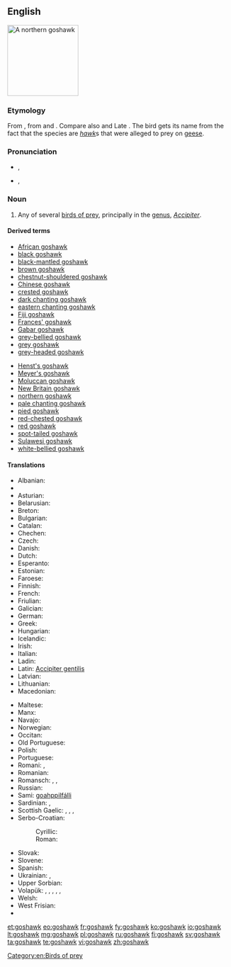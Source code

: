 ==English==
[[Image:Northern_Goshawk_ad_M2.jpg|thumb|right|160px|A northern goshawk]]
{{wikipedia}}

===Etymology===
From {{etyl|ang}} {{term|goshafoc|gōshafoc|goose hawk|lang=ang}}, from {{term|gos|gōs|goose|lang=ang}} and {{term|hafoc||hawk|lang=ang}}. Compare also {{etyl|non}} {{term|lang=non|gáshaukr}} and Late {{etyl|enm}} {{term|gosling|lang=enm}}. The bird gets its name from the fact that the species are ''[[hawk]]''s that were alleged to prey on [[geese]].

===Pronunciation===
* {{a|UK}} {{IPA|/ˈɡɒs.hɔːk/}}, {{X-SAMPA|/"gQs.hO:k/}}
* {{a|CA}} {{IPA|/ˈɡɑs.hɑk/}}, {{X-SAMPA|/"gAs.hAk/}}

===Noun===
{{en-noun}}

# Any of several [[bird of prey|birds of prey]], principally in the [[genus]], ''[[Accipiter]]''.

====Derived terms====
{{rel-top|terms derived from ''goshawk''}}
* [[African goshawk]]
* [[black goshawk]]
* [[black-mantled goshawk]]
* [[brown goshawk]]
* [[chestnut-shouldered goshawk]]
* [[Chinese goshawk]]
* [[crested goshawk]]
* [[dark chanting goshawk]]
* [[eastern chanting goshawk]]
* [[Fiji goshawk]]
* [[Frances' goshawk]]
* [[Gabar goshawk]]
* [[grey-bellied goshawk]]
* [[grey goshawk]]
* [[grey-headed goshawk]]
{{rel-mid}}
* [[Henst's goshawk]]
* [[Meyer's goshawk]]
* [[Moluccan goshawk]]
* [[New Britain goshawk]]
* [[northern goshawk]]
* [[pale chanting goshawk]]
* [[pied goshawk]]
* [[red-chested goshawk]]
* [[red goshawk]]
* [[spot-tailed goshawk]]
* [[Sulawesi goshawk]]
* [[white-bellied goshawk]]
{{rel-bottom}}

====Translations====
{{trans-top|bird of prey}}
* Albanian: {{t-|sq|gjeraqina}}
* {{trreq|Arabic}}
* Asturian: {{t-|ast|ferre|m}}
* Belarusian: {{t-|be|цецярук}}
* Breton: {{t-|br|gwazsparfell}}
* Bulgarian: {{t-|bg|голям ястреб|tr=goljam jastreb}}
* Catalan: {{t-|ca|astor|m}}
* Chechen: {{tø|ce|куьйра}}
* Czech: {{t-|cs|jestřáb}}
* Danish: {{t-|da|duehøg}}
* Dutch: {{t+|nl|havik|m}}
* Esperanto: {{t-|eo|akcipitro}}
* Estonian: {{t-|et|kanakull}}
* Faroese: {{t-|fo|høsnaheykur}}
* Finnish: {{t+|fi|kanahaukka}}
* French: {{t+|fr|autour|m}}
* Friulian: {{tø|fur|cagnŕs}}
* Galician: {{t+|gl|azor|m}}
* German: {{t+|de|Habicht|m}}
* Greek: {{t-|el|διπλοσάινο}}
* Hungarian: {{t+|hu|héja}}
* Icelandic: {{t-|is|gáshaukur}}
* Irish: {{t-|ga|spioróg mhór|f}}
* Italian: {{t+|it|astore|m}}
* Ladin: {{tø|lld|sparvel gran}}
* Latin: [[Accipiter gentilis]]
* Latvian: {{t-|lv|vistu vanags}}
* Lithuanian: {{t+|lt|vištvanagis}}
* Macedonian: {{t-|mk|jастреб кокошкар|tr=jastreb kokoškar}}
{{trans-mid}}
* Maltese: {{t-|mt|sparvier tal-ħamiem}}
* Manx: {{t-|gv|shawk ny sperriu|m}}
* Navajo: {{tø|nv|giníłbáhí}}
* Norwegian: {{t-|no|hønsehauk}}
* Occitan: {{t-|oc|astor}}
* Old Portuguese: {{tø|roa-ptg|açor}}
* Polish: {{t+|pl|jastrząb|m}}
* Portuguese: {{t+|pt|açor|m}}
* Romani: {{tø|rom|hulyo|m}}, {{tø|rom|hulyaika|f}}
* Romanian: {{t+|ro|uliu}}
* Romansch: {{t-|rm|sprer}}, {{t-|rm|sprer gond}}, {{t-|rm|sprer da giaglinas}}
* Russian: {{t+|ru|тетеревятник|tr=teterevjatnik}}
* Sami: [[goahppilfálli]]
* Sardinian: {{t-|sc|stori columbinu}}, {{t-|sc|istore lepperajolu}}
* Scottish Gaelic: {{t-|gd|glas-sheabhag|f}}, {{t-|gd|seabhag-riabhach|f}}, {{t-|gd|seabhag-mhór|f}}, {{t-|gd|gos-sheabhag|f}}
* Serbo-Croatian:
*: Cyrillic: {{t-|sh|jастреб кокошар}}
*: Roman: {{t-|sh|jastreb kokošar}}
* Slovak: {{t-|sk|jastrab lesný}}
* Slovene: {{t-|sl|kragulj}}
* Spanish: {{t+|es|azor|m}}
* Ukrainian: {{t-|uk|яструб великий}}, {{t-|uk|тетерев’ятник}}
* Upper Sorbian: {{t-|hsb|jatřob}}
* Volapük: {{qualifier|♂♀}} {{t-|vo|gokahauk}}, {{qualifier|♂}} {{t-|vo|gokahihauk}}, {{qualifier|♀}} {{t-|vo|gokajihauk}}, {{qualifier|♂♀ offspring, young}} {{t-|vo|gokahaukül}}, {{qualifier|♂ offspring}} {{t-|vo|gokahihaukül}}, {{qualifier|♀ offspring}} {{t-|vo|gokajihaukül}}
* Welsh: {{t-|cy|gwalch marth|m}}
* West Frisian: {{t-|fy|hauk}}
* {{trreq|Yiddish}}
{{trans-bottom}}

[[Category:en:Birds of prey]]

[[et:goshawk]]
[[eo:goshawk]]
[[fr:goshawk]]
[[fy:goshawk]]
[[ko:goshawk]]
[[io:goshawk]]
[[lt:goshawk]]
[[mg:goshawk]]
[[pl:goshawk]]
[[ru:goshawk]]
[[fi:goshawk]]
[[sv:goshawk]]
[[ta:goshawk]]
[[te:goshawk]]
[[vi:goshawk]]
[[zh:goshawk]]
